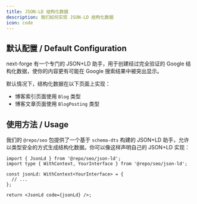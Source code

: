 ```yaml
---
title: JSON-LD 结构化数据
description: 我们如何实现 JSON-LD 结构化数据
icon: code
---
```


## 默认配置 / Default Configuration

next-forge 有一个专门的 JSON+LD 助手，用于创建经过完全验证的 Google 结构化数据，使你的内容更有可能在 Google 搜索结果中被突出显示。

默认情况下，结构化数据在以下页面上实现：

- 博客索引页面使用 `Blog` 类型
- 博客文章页面使用 `BlogPosting` 类型

## 使用方法 / Usage

我们的 `@repo/seo` 包提供了一个基于 `schema-dts` 构建的 JSON+LD 助手，允许以类型安全的方式生成结构化数据。你可以像这样声明自己的 JSON+LD 实现：

```page.tsx
import { JsonLd } from '@repo/seo/json-ld';
import type { WithContext, YourInterface } from '@repo/seo/json-ld';

const jsonLd: WithContext<YourInterface> = {
  // ...
};

return <JsonLd code={jsonLd} />;
```